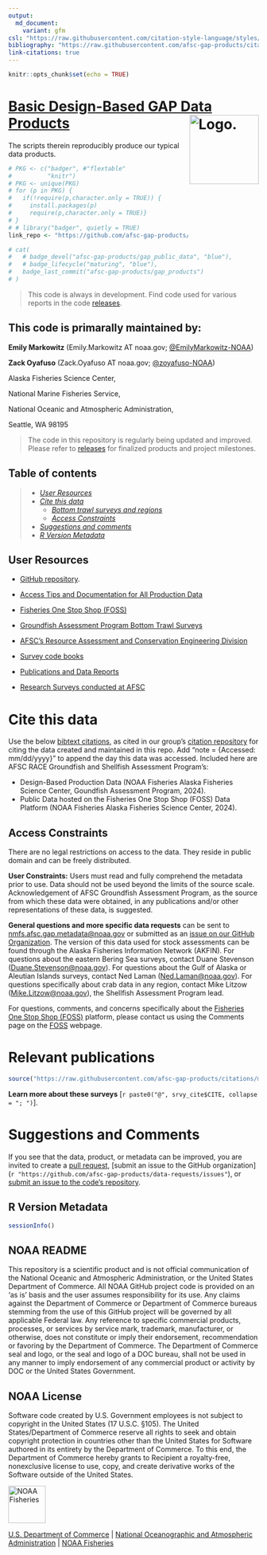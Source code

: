 ```yaml
---
output: 
  md_document: 
    variant: gfm
csl: "https://raw.githubusercontent.com/citation-style-language/styles/master/apa-no-ampersand.csl"
bibliography: "https://raw.githubusercontent.com/afsc-gap-products/citations/main/cite/bibliography.bib"
link-citations: true
---
```


```r
knitr::opts_chunk$set(echo = TRUE)
```

# [Basic Design-Based GAP Data Products](https://github.com/afsc-gap-products/gap_products) <img src="https://avatars.githubusercontent.com/u/91760178?s=96&amp;v=4" alt="Logo." align="right" width="139" height="139"/>

The scripts therein reproducibly produce our typical data products.  

<!-- README.md is generated from README.Rmd. Please edit that file -->

```r
# PKG <- c("badger", #"flextable"
#          "knitr")
# PKG <- unique(PKG)
# for (p in PKG) {
#   if(!require(p,character.only = TRUE)) {
#     install.packages(p)
#     require(p,character.only = TRUE)}
# }
# # library("badger", quietly = TRUE)
link_repo <- "https://github.com/afsc-gap-products/gap_products"
```

```r
# cat(
#   # badge_devel("afsc-gap-products/gap_public_data", "blue"),
#   # badge_lifecycle("maturing", "blue"),
#   badge_last_commit("afsc-gap-products/gap_products")
# )
```

> This code is always in development. Find code used for various reports in the code [releases](`r paste0(link_repo, "/releases")`).

## This code is primarally maintained by:

**Emily Markowitz** (Emily.Markowitz AT noaa.gov; [\@EmilyMarkowitz-NOAA](https://github.com/EmilyMarkowitz-NOAA)) 

**Zack Oyafuso** (Zack.Oyafuso AT noaa.gov; [\@zoyafuso-NOAA](https://github.com/zoyafuso-NOAA))  

Alaska Fisheries Science Center,

National Marine Fisheries Service,

National Oceanic and Atmospheric Administration,

Seattle, WA 98195

> The code in this repository is regularly being updated and improved.
> Please refer to
> [releases](https://github.com/afsc-gap-products/gap_products/releases)
> for finalized products and project milestones.

## Table of contents

> - [*User Resources*](#user-resources)
> - [*Cite this data*](#cite-this-data)
>   - [*Bottom trawl surveys and
>     regions*](#bottom-trawl-surveys-and-regions)
>   - [*Access Constraints*](#access-constraints)
> - [*Suggestions and comments*](#suggestions-and-comments)
> - [*R Version Metadata*](#r-version-metadata)

## User Resources

- [GitHub
  repository](https://github.com/afsc-gap-products/gap_products).

- [Access Tips and Documentation for All Production
  Data](https://afsc-gap-products.github.io/gap_products/)

- [Fisheries One Stop Shop (FOSS)](https://www.fisheries.noaa.gov/foss)

- [Groundfish Assessment Program Bottom Trawl
  Surveys](https://www.fisheries.noaa.gov/alaska/science-data/groundfish-assessment-program-bottom-trawl-surveys)

- [AFSC’s Resource Assessment and Conservation Engineering
  Division](https://www.fisheries.noaa.gov/about/resource-assessment-and-conservation-engineering-division)

- [Survey code
  books](https://www.fisheries.noaa.gov/resource/document/groundfish-survey-species-code-manual-and-data-codes-manual)

- [Publications and Data Reports](https://repository.library.noaa.gov/)

- [Research Surveys conducted at
  AFSC](https://www.fisheries.noaa.gov/alaska/ecosystems/alaska-fish-research-surveys)

# Cite this data

Use the below [bibtext
citations](https://github.com/afsc-gap-products/gap_products/blob/main/CITATION.bib),
as cited in our group’s [citation
repository](https://github.com/afsc-gap-products/citations/blob/main/cite/bibliography.bib)
for citing the data created and maintained in this repo. Add “note =
{Accessed: mm/dd/yyyy}” to append the day this data was accessed.
Included here are AFSC RACE Groundfish and Shellfish Assessment
Program’s:

- Design-Based Production Data (NOAA Fisheries Alaska Fisheries Science
  Center, Goundfish Assessment Program, 2024).  
- Public Data hosted on the Fisheries One Stop Shop (FOSS) Data Platform
  (NOAA Fisheries Alaska Fisheries Science Center, 2024).

## Access Constraints

There are no legal restrictions on access to the data. They reside in
public domain and can be freely distributed.

**User Constraints:** Users must read and fully comprehend the metadata
prior to use. Data should not be used beyond the limits of the source
scale. Acknowledgement of AFSC Groundfish Assessment Program, as the
source from which these data were obtained, in any publications and/or
other representations of these data, is suggested.

**General questions and more specific data requests** can be sent to
<nmfs.afsc.gap.metadata@noaa.gov> or submitted as an [issue on our GitHub
Organization](https://github.com/afsc-gap-products/data-requests). The
version of this data used for stock assessments can be found through the
Alaska Fisheries Information Network (AKFIN). For questions about the
eastern Bering Sea surveys, contact Duane Stevenson
(<Duane.Stevenson@noaa.gov>). For questions about the Gulf of Alaska or
Aleutian Islands surveys, contact Ned Laman (<Ned.Laman@noaa.gov>). For
questions specifically about crab data in any region, contact Mike
Litzow (<Mike.Litzow@noaa.gov>), the Shellfish Assessment Program lead.

For questions, comments, and concerns specifically about the [Fisheries
One Stop Shop (FOSS)](https://www.fisheries.noaa.gov/foss) platform,
please contact us using the Comments page on the
[FOSS](https://www.fisheries.noaa.gov/foss) webpage.

# Relevant publications

```r
source("https://raw.githubusercontent.com/afsc-gap-products/citations/main/cite/current_data_tm.r") # srvy_cite 
```

**Learn more about these surveys** [`r paste0("@", srvy_cite$CITE, collapse = "; ")`]. 

<div id="refs"></div>

# Suggestions and Comments

If you see that the data, product, or metadata can be improved, you are invited to create a 
[pull request](`r paste0(link_repo, "/pulls")`), 
[submit an issue to the GitHub organization](`r "https://github.com/afsc-gap-products/data-requests/issues"`), or 
[submit an issue to the code's repository](`r paste0(link_repo, "/issues")`).

## R Version Metadata

```r
sessionInfo()
```

## NOAA README

This repository is a scientific product and is not official communication of the National Oceanic and Atmospheric Administration, or the United States Department of Commerce. All NOAA GitHub project code is provided on an ‘as is’ basis and the user assumes responsibility for its use. Any claims against the Department of Commerce or Department of Commerce bureaus stemming from the use of this GitHub project will be governed by all applicable Federal law. Any reference to specific commercial products, processes, or services by service mark, trademark, manufacturer, or otherwise, does not constitute or imply their endorsement, recommendation or favoring by the Department of Commerce. The Department of Commerce seal and logo, or the seal and logo of a DOC bureau, shall not be used in any manner to imply endorsement of any commercial product or activity by DOC or the United States Government.

## NOAA License

Software code created by U.S. Government employees is not subject to copyright in the United States (17 U.S.C. §105). The United States/Department of Commerce reserve all rights to seek and obtain copyright protection in countries other than the United States for Software authored in its entirety by the Department of Commerce. To this end, the Department of Commerce hereby grants to Recipient a royalty-free, nonexclusive license to use, copy, and create derivative works of the Software outside of the United States.

<img src="https://raw.githubusercontent.com/nmfs-general-modeling-tools/nmfspalette/main/man/figures/noaa-fisheries-rgb-2line-horizontal-small.png" alt="NOAA Fisheries" height="75"/>

[U.S. Department of Commerce](https://www.commerce.gov/) \| [National Oceanographic and Atmospheric Administration](https://www.noaa.gov) \| [NOAA Fisheries](https://www.fisheries.noaa.gov/)